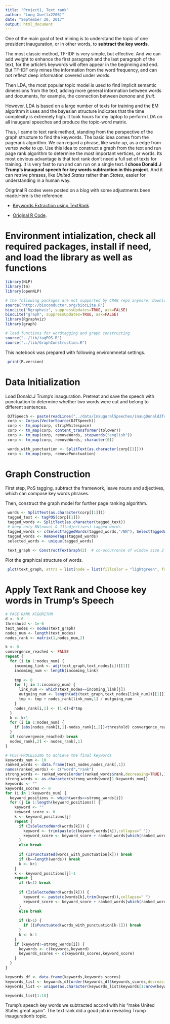 ```yaml
---
title: "Project1, Text rank"
author: "Long Xue(lx2206)"
date: "September 20, 2017"
output: html_document
---
```


One of the main goal of text mining is to understand the topic of one president inauguration, or in other words, to **subtract the key words**.

The most classic method, TF-IDF is very simple, but effective. And we can add weight to enhance the first paragraph and the last paragraph of the text, for the article's keywords will often appear in the beginning and end. But TF-IDF only mines the information from the word frequency, and can not reflect deep information covered under words.

Then LDA, the most popular topic model is used to find implicit semantic dimensions from the text, adding more general information between words and documents, for example, the connection between *banana* and *fruit*.

However, LDA is based on a large number of texts for training and the EM algorithm it uses and the bayesian structure indicates that the time complexity is extremely high. It took hours for my laptop to perform LDA on all inaugural speeches and produce the topic-word matrix.

Thus, I came to text rank method, standing from the perspective of the graph structure to find the keywords. The basic idea comes from the pagerank algorithm. We can regard a phrase, like *wake up*, as a edge from vertex *wake* to *up*. Use this idea to construct a graph from the text and run page rank algorithm to determine the most important vertices, or words. Its most obvious advantage is that text rank don't need a full set of texts for training. It is very fast to run and can run on a single text. **I chose Donald.J Trump's inaugural speech for key words subtraction in this project**. And it can retrive phrases, like *United States* rather than *States*, easier for understanding in a human way.

Origrinal R codes were posted on a blog with some adjustments been made.Here is the reference:

+ [Keywords Extraction using TextRank](https://rpubs.com/ivan_berlocher/79860).

+ [Original R Code](http://snipplr.com/view/53331/textrank--keywords-extraction/).

# Environment intialization, check all required packages, install if need, and load the library as well as functions

```r
library(NLP)
library(tm)
library(openNLP)

# the following packages are not supported by CRAN repo anymore. Download and install with Bioconductor
source("http://bioconductor.org/biocLite.R")
biocLite("Rgraphviz", suppressUpdates=TRUE, ask=FALSE)
biocLite("graph", suppressUpdates=TRUE, ask=FALSE)
library(Rgraphviz)
library(graph)

# load functions for wordtagging and graph constructing
source("../lib/tagPOS.R")
source("../lib/GraphConstruction.R")
```

This notebook was prepared with following environmnetal settings.

```r
 print(R.version)
```

# Data Initialization

Load Donald.J Trump's inauguration. Pretreat and save the speech with punctuation to determine whether two words were cut and belong to different sentences.

```r
 DJTSpeech <- paste(readLines("../data/InauguralSpeeches/inaugDonaldJTrump-1.txt"), collapse="\n") 
 corp <- Corpus(VectorSource(DJTSpeech))
 corp <- tm_map(corp, stripWhitespace)
 corp <- tm_map(corp, content_transformer(tolower))
 corp <- tm_map(corp, removeWords, stopwords("english"))
 corp <- tm_map(corp, removeWords, character(0))

 words_with_punctuation <- SplitText(as.character(corp[[1]]))
 corp <- tm_map(corp, removePunctuation)
```

# Graph Construction

First step, PoS tagging, subtract the framework, leave nouns and adjectives, which can compose key words phrases.

Then, construct the graph model for further page ranking algorithm.

```r
 words <- SplitText(as.character(corp[[1]]))
 tagged_text <- tagPOS(corp[[1]])
 tagged_words <- SplitText(as.character(tagged_text))
 # keep only NN(noun) & JJ(adjectives) tagged words 
 tagged_words <- c(SelectTaggedWords(tagged_words,"/NN"), SelectTaggedWords(tagged_words,"/JJ"))  
 tagged_words <- RemoveTags(tagged_words)                                                        
 selected_words <- unique(tagged_words)                                                          
 
 text_graph <- ConstructTextGraph(2)  # co-occurrence of window size 2
```


Plot the graphical structure of words. 

```r
 plot(text_graph, attrs = list(node = list(fillcolor = "lightgreen", fontsize = 30),edge = list(arrowsize=0.1)))
```


# Apply Text Rank and Choose key words in Trump's Speech

```r

# PAGE RANK AlGORITHM
d <- 0.6                           
threshold <- 1e-6                    
text_nodes <- nodes(text_graph)
nodes_num <- length(text_nodes)
nodes_rank <- matrix(1,nodes_num,2)

k <- 0                          
convergence_reached <- FALSE
repeat {
  for (i in 1:nodes_num) {
    incoming_link <- adj(text_graph,text_nodes[i])[[1]]
    incoming_num <- length(incoming_link)
    
    tmp <- 0
    for (j in 1:incoming_num) {
      link_num <- which(text_nodes==incoming_link[j])
      outgoing_num <- length(adj(text_graph,text_nodes[link_num])[[1]])
      tmp <- tmp + nodes_rank[link_num,1] / outgoing_num
    }
    nodes_rank[i,1] <- (1-d)+d*tmp
  }
  k <- k+1
  for (i in 1:nodes_num) {
    if (abs(nodes_rank[i,1]-nodes_rank[i,2])<threshold) convergence_reached <- TRUE
  }
  if (convergence_reached) break
  nodes_rank[,2] <- nodes_rank[,1]
}

# POST-PROCESSING to achieve the final keywords
keywords_num <- 10
ranked_words <- data.frame(text_nodes,nodes_rank[,1])
names(ranked_words) <- c("word","rank")
strong_words <- ranked_words[order(ranked_words$rank,decreasing=TRUE),]
strong_words <- as.character(strong_words$word[1:keywords_num])
keywords <- ""
keywords_scores <- 0
for (i in 1:keywords_num) {
  keyword_positions <- which(words==strong_words[i])
  for (j in 1:length(keyword_positions)) {
    keyword <- ""
    keyword_score <- 0
    k <- keyword_positions[j]                                       
    repeat {
      if (IsSelectedWord(words[k])) { 
        keyword <- trim(paste(c(keyword,words[k]),collapse=" "))
        keyword_score <- keyword_score + ranked_words[which(ranked_words$word==words[k]),2]
      }
      else break                                                    
      
      if (IsPunctuated(words_with_punctuation[k])) break
      if (k==length(words)) break                               
      k <- k+1
    }
    k <- keyword_positions[j]-1                                 
    repeat {
      if (k<1) break
      
      if (IsSelectedWord(words[k])) { 
        keyword <- paste(c(words[k],trim(keyword)),collapse=" ")
        keyword_score <- keyword_score + ranked_words[which(ranked_words$word==words[k]),2]
      }
      else break
      
      if (k>1) {            
        if (IsPunctuated(words_with_punctuation[k-1])) break
      } 
      k <- k-1
    }
    if (keyword!=strong_words[i]) { 
      keywords <- c(keywords,keyword)
      keywords_scores <- c(keywords_scores,keyword_score)
    }   
  }
}

keywords_df <- data.frame(keywords,keywords_scores)
keywords_list <- keywords_df[order(keywords_df$keywords_scores,decreasing=TRUE),] 
keywords_list <- unique(as.character(keywords_list$keywords[1:nrow(keywords_list)]))  

keywords_list[1:10]
```

Trump's speech key words we subtracted accord with his "make United States great again". The text rank did a good job in revealing Trump inauguration's topic.

